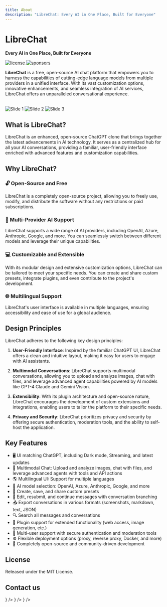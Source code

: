 ```yaml
---
title: About
description: "LibreChat: Every AI in One Place, Built for Everyone"
---
```


<div style={{marginBottom: "-10px", marginTop: "20px" }}>
  <LCLogo />
</div>

# LibreChat
**Every AI in One Place, Built for Everyone**

<p className="_flex _h-6 _mt-4 _gap-2">
    <a href="https://github.com/danny-avila/LibreChat/blob/main/LICENSE" target="_blank">
        <img alt="license" src="https://img.shields.io/github/license/danny-avila/LibreChat?style=for-the-badge&logo=github&logoColor=white&labelColor=000000" loading="lazy" decoding="async"></img>
    </a>
    <a aria-label="Sponsors" href="https://github.com/sponsors/danny-avila" target="_blank">
        <img alt="sponsors" src="https://img.shields.io/badge/SPONSORS-red.svg?style=for-the-badge&logo=github-sponsors&logoColor=white&labelColor=000000&logoWidth=20" loading="lazy" decoding="async"></img>
    </a>
</p>

**LibreChat** is a free, open-source AI chat platform that empowers you to harness the capabilities of cutting-edge language models from multiple providers in a unified interface. With its vast customization options, innovative enhancements, and seamless integration of AI services, LibreChat offers an unparalleled conversational experience.

<div>&nbsp;</div>

<div style={{ maxWidth: '100%', margin: 'auto' }}>
  <Carousel autoplay animationDuration={1500} perView={1}>
    <img
      src="https://github.com/danny-avila/LibreChat/assets/32828263/9b260f59-6acc-4fac-83b9-9d123d6b4a35"
      alt="Slide 1"
      style={{ maxWidth: '40%', height: 'auto', borderRadius: '20px' }}
    />
    <img
      src="https://github.com/danny-avila/LibreChat/assets/32828263/d742c488-963a-4011-86f2-b6df184b70d1"
      alt="Slide 2"
      style={{ maxWidth: '40%', height: 'auto', borderRadius: '20px' }}
    />
    <img
      src="https://github.com/danny-avila/LibreChat/assets/32828263/5a338731-eb95-41ea-8327-f5e78b8cc157"
      alt="Slide 3"
      style={{ maxWidth: '40%', height: 'auto', borderRadius: '20px' }}
    />
  </Carousel>
</div>

## What is LibreChat?

LibreChat is an enhanced, open-source ChatGPT clone that brings together the latest advancements in AI technology. It serves as a centralized hub for all your AI conversations, providing a familiar, user-friendly interface enriched with advanced features and customization capabilities.

## Why LibreChat?

### 🔓 Open-Source and Free
LibreChat is a completely open-source project, allowing you to freely use, modify, and distribute the software without any restrictions or paid subscriptions.

### 🤖 Multi-Provider AI Support
LibreChat supports a wide range of AI providers, including OpenAI, Azure, Anthropic, Google, and more. You can seamlessly switch between different models and leverage their unique capabilities.

### 💻 Customizable and Extensible
With its modular design and extensive customization options, LibreChat can be tailored to meet your specific needs. You can create and share custom presets, integrate plugins, and even contribute to the project's development.

### 🌐 Multilingual Support
LibreChat's user interface is available in multiple languages, ensuring accessibility and ease of use for a global audience.

## Design Principles

LibreChat adheres to the following key design principles:

1. **User-Friendly Interface**: Inspired by the familiar ChatGPT UI, LibreChat offers a clean and intuitive layout, making it easy for users to engage with AI assistants.

2. **Multimodal Conversations**: LibreChat supports multimodal conversations, allowing you to upload and analyze images, chat with files, and leverage advanced agent capabilities powered by AI models like GPT-4 Claude and Gemini Vision.

3. **Extensibility**: With its plugin architecture and open-source nature, LibreChat encourages the development of custom extensions and integrations, enabling users to tailor the platform to their specific needs.

4. **Privacy and Security**: LibreChat prioritizes privacy and security by offering secure authentication, moderation tools, and the ability to self-host the application.

## Key Features

- 🖥️ UI matching ChatGPT, including Dark mode, Streaming, and latest updates
- 💬 Multimodal Chat: Upload and analyze images, chat with files, and leverage advanced agents with tools and API actions
- 🌎 Multilingual UI: Support for multiple languages
- 🤖 AI model selection: OpenAI, Azure, Anthropic, Google, and more
- 💾 Create, save, and share custom presets
- 🔄 Edit, resubmit, and continue messages with conversation branching
- 📤 Export conversations in various formats (screenshots, markdown, text, JSON)
- 🔍 Search all messages and conversations
- 🔌 Plugin support for extended functionality (web access, image generation, etc.)
- 👥 Multi-user support with secure authentication and moderation tools
- ⚙️ Flexible deployment options (proxy, reverse proxy, Docker, and more)
- 📖 Completely open-source and community-driven development

## License
Released under the MIT License.

## Contact us

<Cards num={3}>
  <Cards.Card
    title="GitHub Discussions"
    href="/gh-discussions"
    icon={<Github />}
  />
  <Cards.Card 
    title="Discord" 
    href="/discord" 
    icon={<Discord />} 
    />
  <Cards.Card
    title="contact@librechat.ai"
    href="mailto:contact@librechat.ai"
    icon={<Mail />}
  />
</Cards>
